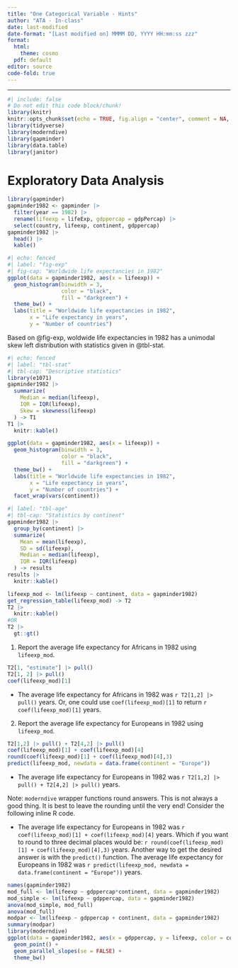```yaml
---
title: "One Categorical Variable - Hints"
author: "ATA - In-class"
date: last-modified
date-format: "[Last modified on] MMMM DD, YYYY HH:mm:ss zzz"
format: 
  html: 
    theme: cosmo
  pdf: default
editor: source
code-fold: true
---
```


____________

```r
#| include: false
# Do not edit this code block/chunk!
library(knitr)
knitr::opts_chunk$set(echo = TRUE, fig.align = "center", comment = NA, message = FALSE,  warning = FALSE, fig.width = 16/2, fig.height = 9/2)
library(tidyverse)
library(moderndive)
library(gapminder)
library(data.table)
library(janitor)
```


# Exploratory Data Analysis

::: {.callout-caution icon="false" title="R Code"}
```r
library(gapminder)
gapminder1982 <- gapminder |> 
  filter(year == 1982) |> 
  rename(lifeexp = lifeExp, gdppercap = gdpPercap) |> 
  select(country, lifeexp, continent, gdppercap) 
gapminder1982 |> 
  head() |> 
  kable()
```

```r
#| echo: fenced
#| label: "fig-exp"
#| fig-cap: "Worldwide life expectancies in 1982"
ggplot(data = gapminder1982, aes(x = lifeexp)) +
  geom_histogram(binwidth = 3,
                 color = "black",
                 fill = "darkgreen") +
  theme_bw() +
  labs(title = "Worldwide life expectancies in 1982",
       x = "Life expectancy in years",
       y = "Number of countries")
```

Based on @fig-exp, woldwide life expectancies in 1982 has a unimodal skew left distribution with statistics given in @tbl-stat.

```r
#| echo: fenced
#| label: "tbl-stat"
#| tbl-cap: "Descriptive statistics" 
library(e1071)
gapminder1982 |> 
  summarize(
    Median = median(lifeexp),
    IQR = IQR(lifeexp),
    Skew = skewness(lifeexp)
  ) -> T1
T1 |> 
  knitr::kable()
```


```r
ggplot(data = gapminder1982, aes(x = lifeexp)) +
  geom_histogram(binwidth = 3,
                 color = "black",
                 fill = "darkgreen") +
  theme_bw() +
  labs(title = "Worldwide life expectancies in 1982",
       x = "Life expectancy in years",
       y = "Number of countries") +
  facet_wrap(vars(continent))
```

```r
#| label: "tbl-age"
#| tbl-cap: "Statistics by continent"
gapminder1982 |>
  group_by(continent) |>
  summarize(
    Mean = mean(lifeexp),
    SD = sd(lifeexp),
    Median = median(lifeexp),
    IQR = IQR(lifeexp)
  ) -> results
results |> 
  knitr::kable()
```

```r
lifeexp_mod <- lm(lifeexp ~ continent, data = gapminder1982)
get_regression_table(lifeexp_mod) -> T2
T2 |> 
  knitr::kable()
#OR
T2 |> 
  gt::gt()
```
:::



1. Report the average life expectancy for Africans in 1982 using `lifeexp_mod`.


```r
T2[1, "estimate"] |> pull()
T2[1, 2] |> pull()
coef(lifeexp_mod)[1]
```

+ The average life expectancy for Africans in 1982 was `r T2[1,2] |> pull()` years.  Or, one could use `coef(lifeexp_mod)[1]` to return `r  coef(lifeexp_mod)[1]` years. 


2. Report the average life expectancy for Europeans in 1982 using `lifeexp_mod`.



```r
T2[1,2] |> pull() + T2[4,2] |> pull()
coef(lifeexp_mod)[1] + coef(lifeexp_mod)[4]
round(coef(lifeexp_mod)[1] + coef(lifeexp_mod)[4],3)
predict(lifeexp_mod, newdata = data.frame(continent = "Europe"))
```


+ The average life expectancy for Europeans in 1982 was `r T2[1,2] |> pull() + T2[4,2] |> pull()` years.

Note: `moderndive` wrapper functions round answers.  This is not always a good thing.  It is best to leave the rounding until the very end! Consider the following inline R code.

+ The average life expectancy for Europeans in 1982 was `r coef(lifeexp_mod)[1] + coef(lifeexp_mod)[4]` years.  Which if you want to round to three decimal places would be: `r round(coef(lifeexp_mod)[1] + coef(lifeexp_mod)[4],3)` years.  Another way to get the desired answer is with the `predict()` function.  The average life expectancy for Europeans in 1982 was `r predict(lifeexp_mod, newdata = data.frame(continent = "Europe"))` years.

 

```r
names(gapminder1982)
mod_full <- lm(lifeexp ~ gdppercap*continent, data = gapminder1982)
mod_simple <- lm(lifeexp ~ gdppercap, data = gapminder1982)
anova(mod_simple, mod_full)
anova(mod_full)
modpar <- lm(lifeexp ~ gdppercap + continent, data = gapminder1982)
summary(modpar)
library(moderndive)
ggplot(data = gapminder1982, aes(x = gdppercap, y = lifeexp, color = continent)) + 
  geom_point() + 
  geom_parallel_slopes(se = FALSE) + 
  theme_bw()

```


